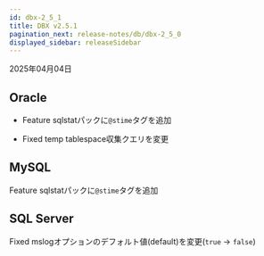 ```yaml
---
id: dbx-2_5_1
title: DBX v2.5.1
pagination_next: release-notes/db/dbx-2_5_0
displayed_sidebar: releaseSidebar
---
```


2025年04月04日

## Oracle

- <Status priority='1'>Feature</Status> sqlstatパックに`@stime`タグを追加

- <Status priority='0'>Fixed</Status> temp tablespace収集クエリを変更

## MySQL

<Status priority='1'>Feature</Status> sqlstatパックに`@stime`タグを追加

## SQL Server

<Status priority='0'>Fixed</Status> mslogオプションのデフォルト値(default)を変更(`true` → `false`)
